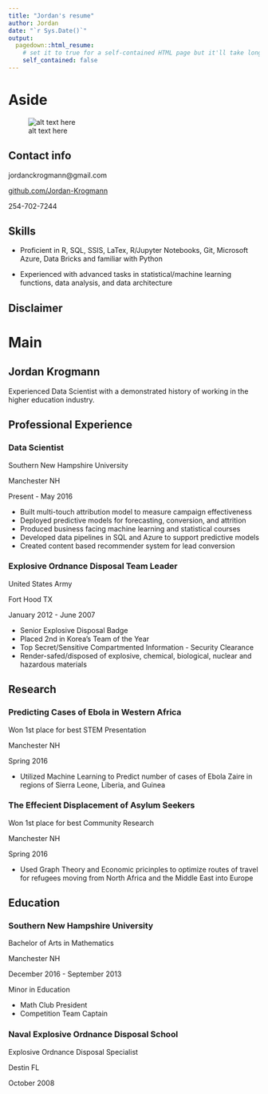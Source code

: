 ---
title: "Jordan's resume"
author: Jordan
date: "`r Sys.Date()`"
output:
  pagedown::html_resume:
    # set it to true for a self-contained HTML page but it'll take longer to render
    self_contained: false
---

Aside
====================================
  
  ![alt text here](C:\Users\j.krogmann\Desktop\project_repository/resume_example/pictures/pict_ice_edit.jpg)

Contact info 
------------------------------------
  
<i class="fa fa-envelope"></i> jordanckrogmann@gmail.com  

<i class="fa fa-github"></i> [github.com/Jordan-Krogmann](https://github.com/Jordan-Krogmann)
  
<i class="fa fa-phone"></i> 254-702-7244


Skills 
------------------------------------
  
- <i class="fa fa-empire"></i> Proficient in R, SQL, SSIS, LaTex, R/Jupyter Notebooks, Git, Microsoft Azure, Data Bricks and familiar with Python 

- <i class="fa fa-resistance"></i> Experienced with advanced tasks in statistical/machine learning functions, data analysis, and data architecture

Disclaimer
------------------------------------


Main
====================================

Jordan Krogmann {#title}
------------------------------------

Experienced Data Scientist with a demonstrated history of working in the higher education industry.  

Professional Experience {data-icon=briefcase}
------------------------------------

### Data Scientist

Southern New Hampshire University

Manchester NH

Present - May 2016

:::consice
- Built multi-touch attribution model to measure campaign effectiveness
- Deployed predictive models for forecasting, conversion, and attrition
- Produced business facing machine learning and statistical courses
- Developed data pipelines in SQL and Azure to support predictive models
- Created content based recommender system for lead conversion
:::

### Explosive Ordnance Disposal Team Leader

United States Army

Fort Hood TX

January 2012 - June 2007

:::consice
- Senior Explosive Disposal Badge
- Placed 2nd in Korea's Team of the Year
- Top Secret/Sensitive Compartmented Information - Security Clearance
- Render-safed/disposed of explosive, chemical, biological, nuclear and hazardous materials
:::


Research {data-icon=line-chart}
------------------------------------

### Predicting Cases of Ebola in Western Africa

Won 1st place for best STEM Presentation

Manchester NH

Spring 2016

- Utilized Machine Learning to Predict number of cases of Ebola Zaire in regions of Sierra Leone, Liberia, and Guinea

### The Effecient Displacement of Asylum Seekers

Won 1st place for best Community Research

Manchester NH

Spring 2016

- Used Graph Theory and Economic pricinples to optimize routes of travel for refugees moving from North Africa and the Middle East into Europe

Education {data-icon=graduation-cap}
------------------------------------

### Southern New Hampshire University

Bachelor of Arts in Mathematics

Manchester NH

December 2016 - September 2013

Minor in Education

- Math Club President
- Competition Team Captain

### Naval Explosive Ordnance Disposal School 

Explosive Ordnance Disposal Specialist

Destin FL

October 2008